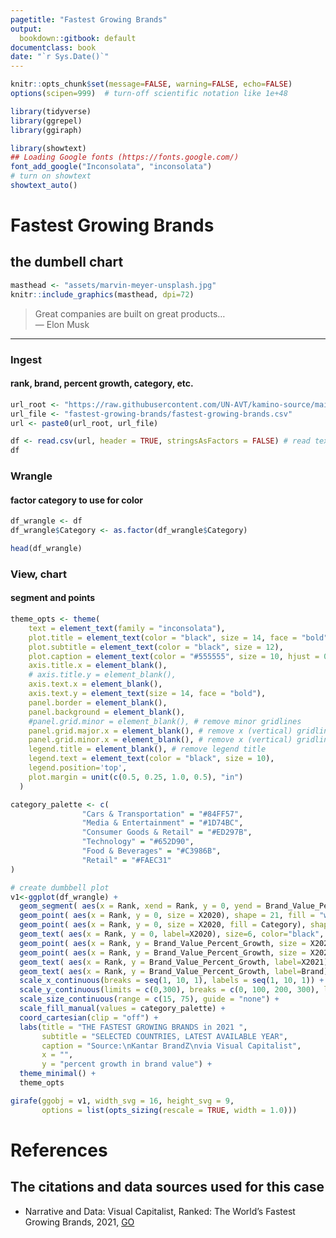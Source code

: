 ```yaml
---
pagetitle: "Fastest Growing Brands"
output:
  bookdown::gitbook: default
documentclass: book
date: "`r Sys.Date()`"
---
```


```r

knitr::opts_chunk$set(message=FALSE, warning=FALSE, echo=FALSE)
options(scipen=999)  # turn-off scientific notation like 1e+48

library(tidyverse)
library(ggrepel)
library(ggiraph)

library(showtext)
## Loading Google fonts (https://fonts.google.com/)
font_add_google("Inconsolata", "inconsolata")
# turn on showtext
showtext_auto()

```


# Fastest Growing Brands
## the dumbell chart

```r

masthead <- "assets/marvin-meyer-unsplash.jpg"
knitr::include_graphics(masthead, dpi=72)

```

> Great companies are built on great products...\
--- Elon Musk\ 

***

### Ingest
#### rank, brand, percent growth, category, etc.

```r

url_root <- "https://raw.githubusercontent.com/UN-AVT/kamino-source/main/sources/0-shared/data/"
url_file <- "fastest-growing-brands/fastest-growing-brands.csv"
url <- paste0(url_root, url_file)

df <- read.csv(url, header = TRUE, stringsAsFactors = FALSE) # read text file
df

```


### Wrangle
#### factor category to use for color


```r

df_wrangle <- df
df_wrangle$Category <- as.factor(df_wrangle$Category)

head(df_wrangle)

```


### View, chart
#### segment and points 


```r

theme_opts <- theme(
    text = element_text(family = "inconsolata"), 
    plot.title = element_text(color = "black", size = 14, face = "bold"),
    plot.subtitle = element_text(color = "black", size = 12),
    plot.caption = element_text(color = "#555555", size = 10, hjust = 0.0, vjust = 1.0),
    axis.title.x = element_blank(),
    # axis.title.y = element_blank(),
    axis.text.x = element_blank(),
    axis.text.y = element_text(size = 14, face = "bold"),
    panel.border = element_blank(),
    panel.background = element_blank(),
    #panel.grid.minor = element_blank(), # remove minor gridlines
    panel.grid.major.x = element_blank(), # remove x (vertical) gridlines
    panel.grid.minor.x = element_blank(), # remove x (vertical) gridlines
    legend.title = element_blank(), # remove legend title
    legend.text = element_text(color = "black", size = 10),
    legend.position='top',
    plot.margin = unit(c(0.5, 0.25, 1.0, 0.5), "in")
  )

category_palette <- c(
                "Cars & Transportation" = "#84FF57",
                "Media & Entertainment" = "#1D74BC",
                "Consumer Goods & Retail" = "#ED297B",
                "Technology" = "#652D90",
                "Food & Beverages" = "#C3986B",
                "Retail" = "#FAEC31"
)

# create dumbbell plot
v1<-ggplot(df_wrangle) +  
  geom_segment( aes(x = Rank, xend = Rank, y = 0, yend = Brand_Value_Percent_Growth), lineend = "butt", linejoin = "round", size=1.0, color="black" ) +
  geom_point( aes(x = Rank, y = 0, size = X2020), shape = 21, fill = "white", color = "white", alpha = 1.0) +
  geom_point( aes(x = Rank, y = 0, size = X2020, fill = Category), shape = 21, color = "black", alpha = 0.6) +
  geom_text( aes(x = Rank, y = 0, label=X2020), size=6, color="black", hjust = 0.5, vjust = 0.5, family = "inconsolata", fontface = "bold" ) +
  geom_point( aes(x = Rank, y = Brand_Value_Percent_Growth, size = X2021), shape = 21, fill = "white", color = "white", alpha = 1.0) +
  geom_point( aes(x = Rank, y = Brand_Value_Percent_Growth, size = X2021, fill = Category), shape = 21, color = "black", alpha = 0.6) +
  geom_text( aes(x = Rank, y = Brand_Value_Percent_Growth, label=X2021), size=6, color="black", hjust = 0.5, vjust = 1.0, family = "inconsolata", fontface = "bold" ) + 
  geom_text( aes(x = Rank, y = Brand_Value_Percent_Growth, label=Brand), size=4, color="black", hjust = 0.5, family = "inconsolata", fontface = "bold", nudge_y = 10) + 
  scale_x_continuous(breaks = seq(1, 10, 1), labels = seq(1, 10, 1)) +
  scale_y_continuous(limits = c(0,300), breaks = c(0, 100, 200, 300), labels = c("0%", "100%", "200%", "300%")) +
  scale_size_continuous(range = c(15, 75), guide = "none") +
  scale_fill_manual(values = category_palette) +
  coord_cartesian(clip = "off") +
  labs(title = "THE FASTEST GROWING BRANDS in 2021 ",
       subtitle = "SELECTED COUNTRIES, LATEST AVAILABLE YEAR",
       caption = "Source:\nKantar BrandZ\nvia Visual Capitalist",
       x = "",
       y = "percent growth in brand value") +
  theme_minimal() + 
  theme_opts

girafe(ggobj = v1, width_svg = 16, height_svg = 9,
       options = list(opts_sizing(rescale = TRUE, width = 1.0)))

```


# References
## The citations and data sources used for this case

* Narrative and Data: Visual Capitalist, Ranked: The World’s Fastest Growing Brands, 2021,
[GO](https://www.visualcapitalist.com/fastest-growing-brands-2021/){target="_blank"}
